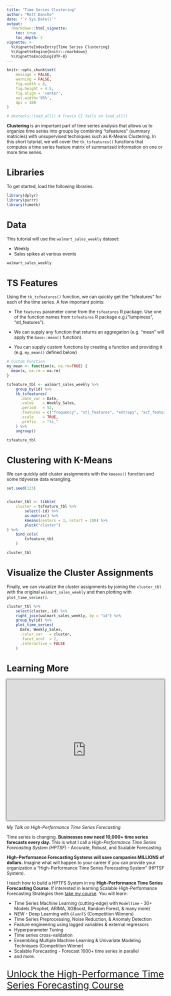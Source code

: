 ---
title: "Time Series Clustering"
author: "Matt Dancho"
date: "`r Sys.Date()`"
output: 
  rmarkdown::html_vignette:
    toc: true
    toc_depth: 2
vignette: >
  %\VignetteIndexEntry{Time Series Clustering}
  %\VignetteEngine{knitr::rmarkdown}
  %\VignetteEncoding{UTF-8}
---

```{r, echo = FALSE, message = FALSE, warning = FALSE}
knitr::opts_chunk$set(
    message = FALSE,
    warning = FALSE,
    fig.width = 8, 
    fig.height = 4.5,
    fig.align = 'center',
    out.width='95%', 
    dpi = 100
)

# devtools::load_all() # Travis CI fails on load_all()
```


__Clustering__ is an important part of time series analysis that allows us to organize time series into groups by combining "tsfeatures" (summary matricies) with unsupervised techniques such as K-Means Clustering. In this short tutorial, we will cover the `tk_tsfeatures()` functions that computes a time series feature matrix of summarized information on one or more time series. 

# Libraries

To get started, load the following libraries. 

```{r}
library(dplyr)
library(purrr)
library(timetk)
```

# Data

This tutorial will use the `walmart_sales_weekly` dataset: 

- Weekly
- Sales spikes at various events 

```{r}
walmart_sales_weekly
```

# TS Features

Using the `tk_tsfeatures()` function, we can quickly get the "tsfeatures" for each of the time series. A few important points:

- The `features` parameter come from the `tsfeatures` R package. Use one of the function names from `tsfeatures` R package e.g.("lumpiness", "stl_features").

- We can supply any function that returns an aggregation (e.g. "mean" will apply the `base::mean()` function).

- You can supply custom functions by creating a function and providing it (e.g. `my_mean()` defined below)

```{r, fig.height=7}
# Custom Function
my_mean <- function(x, na.rm=TRUE) {
  mean(x, na.rm = na.rm)
}

tsfeature_tbl <- walmart_sales_weekly %>%
    group_by(id) %>%
    tk_tsfeatures(
      .date_var = Date,
      .value    = Weekly_Sales,
      .period   = 52,
      .features = c("frequency", "stl_features", "entropy", "acf_features", "my_mean"),
      .scale    = TRUE,
      .prefix   = "ts_"
    ) %>%
    ungroup()

tsfeature_tbl
```


# Clustering with K-Means

We can quickly add cluster assignments with the `kmeans()` function and some tidyverse data wrangling. 

```{r}
set.seed(123)


cluster_tbl <- tibble(
    cluster = tsfeature_tbl %>% 
        select(-id) %>%
        as.matrix() %>%
        kmeans(centers = 3, nstart = 100) %>%
        pluck("cluster")
) %>%
    bind_cols(
        tsfeature_tbl
    )

cluster_tbl
```

# Visualize the Cluster Assignments

Finally, we can visualize the cluster assignments by joining the `cluster_tbl` with the original `walmart_sales_weekly` and then plotting with `plot_time_series()`. 

```{r}
cluster_tbl %>%
    select(cluster, id) %>%
    right_join(walmart_sales_weekly, by = "id") %>%
    group_by(id) %>%
    plot_time_series(
      Date, Weekly_Sales, 
      .color_var   = cluster, 
      .facet_ncol  = 2, 
      .interactive = FALSE
    )
```


# Learning More

<p>
	<iframe width="100%" height="450" src="https://www.youtube.com/embed/elQb4VzRINg" frameborder="0" allow="accelerometer; autoplay; encrypted-media; gyroscope; picture-in-picture" allowfullscreen="" style="box-shadow: 0 0 5px 2px rgba(0, 0, 0, .5);"><span id="selection-marker-1" class="redactor-selection-marker"></span><span id="selection-marker-1" class="redactor-selection-marker"></span><span id="selection-marker-1" class="redactor-selection-marker"></span><span id="selection-marker-1" class="redactor-selection-marker"></span>
	</iframe>
</p>

_My Talk on High-Performance Time Series Forecasting_

Time series is changing. __Businesses now need 10,000+ time series forecasts every day.__ This is what I call a _High-Performance Time Series Forecasting System (HPTSF)_ - Accurate, Robust, and Scalable Forecasting. 

 __High-Performance Forecasting Systems will save companies MILLIONS of dollars.__ Imagine what will happen to your career if you can provide your organization a "High-Performance Time Series Forecasting System" (HPTSF System).

I teach how to build a HPTFS System in my __High-Performance Time Series Forecasting Course__. If interested in learning Scalable High-Performance Forecasting Strategies then [take my course](https://university.business-science.io/p/ds4b-203-r-high-performance-time-series-forecasting). You will learn:

- Time Series Machine Learning (cutting-edge) with `Modeltime` - 30+ Models (Prophet, ARIMA, XGBoost, Random Forest, & many more)
- NEW - Deep Learning with `GluonTS` (Competition Winners)
- Time Series Preprocessing, Noise Reduction, & Anomaly Detection
- Feature engineering using lagged variables & external regressors
- Hyperparameter Tuning
- Time series cross-validation
- Ensembling Multiple Machine Learning & Univariate Modeling Techniques (Competition Winner)
- Scalable Forecasting - Forecast 1000+ time series in parallel
- and more.

<p class="text-center" style="font-size:30px;">
<a href="https://university.business-science.io/p/ds4b-203-r-high-performance-time-series-forecasting">Unlock the High-Performance Time Series Forecasting Course</a>
</p>

